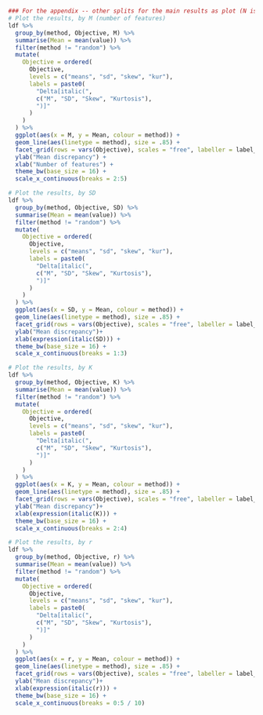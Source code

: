 # 

```r
### For the appendix -- other splits for the main results as plot (N is most important)
# Plot the results, by M (number of features)
ldf %>% 
  group_by(method, Objective, M) %>% 
  summarise(Mean = mean(value)) %>% 
  filter(method != "random") %>% 
  mutate(
    Objective = ordered(
      Objective, 
      levels = c("means", "sd", "skew", "kur"),
      labels = paste0(
        "Delta[italic(",
        c("M", "SD", "Skew", "Kurtosis"),
        ")]"
      )
    ) 
  ) %>% 
  ggplot(aes(x = M, y = Mean, colour = method)) + 
  geom_line(aes(linetype = method), size = .85) + 
  facet_grid(rows = vars(Objective), scales = "free", labeller = label_parsed) + 
  ylab("Mean discrepancy") +
  xlab("Number of features") +
  theme_bw(base_size = 16) + 
  scale_x_continuous(breaks = 2:5)
```

```r
# Plot the results, by SD
ldf %>% 
  group_by(method, Objective, SD) %>% 
  summarise(Mean = mean(value)) %>% 
  filter(method != "random") %>% 
  mutate(
    Objective = ordered(
      Objective, 
      levels = c("means", "sd", "skew", "kur"),
      labels = paste0(
        "Delta[italic(",
        c("M", "SD", "Skew", "Kurtosis"),
        ")]"
      )
    ) 
  ) %>% 
  ggplot(aes(x = SD, y = Mean, colour = method)) + 
  geom_line(aes(linetype = method), size = .85) + 
  facet_grid(rows = vars(Objective), scales = "free", labeller = label_parsed) + 
  ylab("Mean discrepancy")+
  xlab(expression(italic(SD))) +
  theme_bw(base_size = 16) + 
  scale_x_continuous(breaks = 1:3)
```

```r
# Plot the results, by K
ldf %>% 
  group_by(method, Objective, K) %>% 
  summarise(Mean = mean(value)) %>% 
  filter(method != "random") %>% 
  mutate(
    Objective = ordered(
      Objective, 
      levels = c("means", "sd", "skew", "kur"),
      labels = paste0(
        "Delta[italic(",
        c("M", "SD", "Skew", "Kurtosis"),
        ")]"
      )
    ) 
  ) %>% 
  ggplot(aes(x = K, y = Mean, colour = method)) + 
  geom_line(aes(linetype = method), size = .85) + 
  facet_grid(rows = vars(Objective), scales = "free", labeller = label_parsed) + 
  ylab("Mean discrepancy")+
  xlab(expression(italic(K))) +
  theme_bw(base_size = 16) + 
  scale_x_continuous(breaks = 2:4)
```

```r
# Plot the results, by r
ldf %>% 
  group_by(method, Objective, r) %>% 
  summarise(Mean = mean(value)) %>% 
  filter(method != "random") %>% 
  mutate(
    Objective = ordered(
      Objective, 
      levels = c("means", "sd", "skew", "kur"),
      labels = paste0(
        "Delta[italic(",
        c("M", "SD", "Skew", "Kurtosis"),
        ")]"
      )
    ) 
  ) %>% 
  ggplot(aes(x = r, y = Mean, colour = method)) + 
  geom_line(aes(linetype = method), size = .85) + 
  facet_grid(rows = vars(Objective), scales = "free", labeller = label_parsed) + 
  ylab("Mean discrepancy")+
  xlab(expression(italic(r))) +
  theme_bw(base_size = 16) + 
  scale_x_continuous(breaks = 0:5 / 10)
```